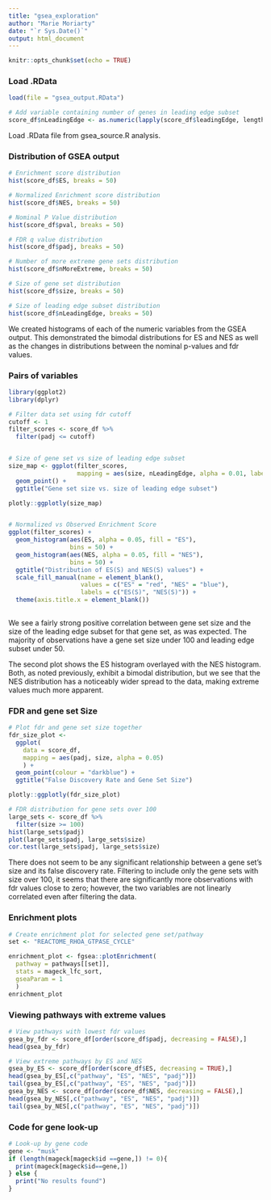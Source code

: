 ```yaml
---
title: "gsea_exploration"
author: "Marie Moriarty"
date: "`r Sys.Date()`"
output: html_document
---
```


```r
knitr::opts_chunk$set(echo = TRUE)
```

### Load .RData
```r
load(file = "gsea_output.RData")

# Add variable containing number of genes in leading edge subset
score_df$nLeadingEdge <- as.numeric(lapply(score_df$leadingEdge, length))

```

Load .RData file from gsea_source.R analysis.

### Distribution of GSEA output
```r

# Enrichment score distribution
hist(score_df$ES, breaks = 50)

# Normalized Enrichment score distribution
hist(score_df$NES, breaks = 50)

# Nominal P Value distribution
hist(score_df$pval, breaks = 50)

# FDR q value distribution
hist(score_df$padj, breaks = 50)

# Number of more extreme gene sets distribution
hist(score_df$nMoreExtreme, breaks = 50)

# Size of gene set distribution
hist(score_df$size, breaks = 50)

# Size of leading edge subset distribution
hist(score_df$nLeadingEdge, breaks = 50)

```

We created histograms of each of the numeric variables from the GSEA output. This demonstrated the bimodal distributions for ES and NES as well as the changes in distributions between the nominal p-values and fdr values.

### Pairs of variables
```r
library(ggplot2)
library(dplyr)

# Filter data set using fdr cutoff
cutoff <- 1
filter_scores <- score_df %>% 
  filter(padj <= cutoff)


# Size of gene set vs size of leading edge subset
size_map <- ggplot(filter_scores, 
                   mapping = aes(size, nLeadingEdge, alpha = 0.01, label = pathway)) +
  geom_point() +
  ggtitle("Gene set size vs. size of leading edge subset")

plotly::ggplotly(size_map)


# Normalized vs Observed Enrichment Score
ggplot(filter_scores) +
  geom_histogram(aes(ES, alpha = 0.05, fill = "ES"), 
                 bins = 50) +
  geom_histogram(aes(NES, alpha = 0.05, fill = "NES"), 
                 bins = 50) +
  ggtitle("Distribution of ES(S) and NES(S) values") +
  scale_fill_manual(name = element_blank(), 
                    values = c("ES" = "red", "NES" = "blue"),
                    labels = c("ES(S)", "NES(S)")) +
  theme(axis.title.x = element_blank())
  

```

We see a fairly strong positive correlation between gene set size and the size of the leading edge subset for that gene set, as was expected. The majority of observations have a gene set size under 100 and leading edge subset under 50.

The second plot shows the ES histogram overlayed with the NES histogram. Both, as noted previously, exhibit a bimodal distribution, but we see that the NES distribution has a noticeably wider spread to the data, making extreme values much more  apparent. 

### FDR and gene set Size
```r
# Plot fdr and gene set size together
fdr_size_plot <- 
  ggplot(
    data = score_df, 
    mapping = aes(padj, size, alpha = 0.05)
    ) +
  geom_point(colour = "darkblue") +
  ggtitle("False Discovery Rate and Gene Set Size")

plotly::ggplotly(fdr_size_plot)

# FDR distribution for gene sets over 100 
large_sets <- score_df %>%
  filter(size >= 100)
hist(large_sets$padj)
plot(large_sets$padj, large_sets$size)
cor.test(large_sets$padj, large_sets$size)
```

There does not seem to be any significant relationship between a gene set's size and its false discovery rate. Filtering to include only the gene sets with size over 100, it seems that there are significantly more observations with fdr values close to zero; however, the two variables are not linearly correlated even after filtering the data.

### Enrichment plots
```r
# Create enrichment plot for selected gene set/pathway
set <- "REACTOME_RHOA_GTPASE_CYCLE"

enrichment_plot <- fgsea::plotEnrichment(
  pathway = pathways[[set]], 
  stats = mageck_lfc_sort,                    
  gseaParam = 1
  )
enrichment_plot
```

### Viewing pathways with extreme values
```r
# View pathways with lowest fdr values
gsea_by_fdr <- score_df[order(score_df$padj, decreasing = FALSE),]
head(gsea_by_fdr)

# View extreme pathways by ES and NES
gsea_by_ES <- score_df[order(score_df$ES, decreasing = TRUE),]
head(gsea_by_ES[,c("pathway", "ES", "NES", "padj")])
tail(gsea_by_ES[,c("pathway", "ES", "NES", "padj")])
gsea_by_NES <- score_df[order(score_df$NES, decreasing = FALSE),]
head(gsea_by_NES[,c("pathway", "ES", "NES", "padj")])
tail(gsea_by_NES[,c("pathway", "ES", "NES", "padj")])

```


### Code for gene look-up
```r

# Look-up by gene code
gene <- "musk"
if (length(mageck[mageck$id ==gene,]) != 0){
  print(mageck[mageck$id==gene,])
} else {
  print("No results found")
}

```

